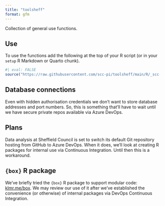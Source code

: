 ```yaml
---
title: "toolsheff"
format: gfm
---
```


Collection of general use functions.

## Use

To use the functions add the following at the top of your R script (or in your `setup` R Markdown or Quarto chunk).

```r
#| eval: FALSE
source("https://raw.githubusercontent.com/scc-pi/toolsheff/main/R/_scc-tools.R")
```

## Database connections

Even with hidden authorisation credentials we don't want to store database addresses and port numbers. So, this is something that'll have to wait until we have secure private repos available via Azure DevOps.

## Plans  

Data analysis at Sheffield Council is set to switch its default Git repository hosting from GitHub to Azure DevOps. When it does, we'll look at creating R packages for internal use via Continuous Integration. Until then this is a workaround.    

## `{box}` R package  

We've briefly tried the `{box}` R package to support modular code: [klmr.me/box](https://klmr.me/box/). We may review our use of it after we've established the convenience (or otherwise) of internal packages via DevOps Continuous Integration.    
